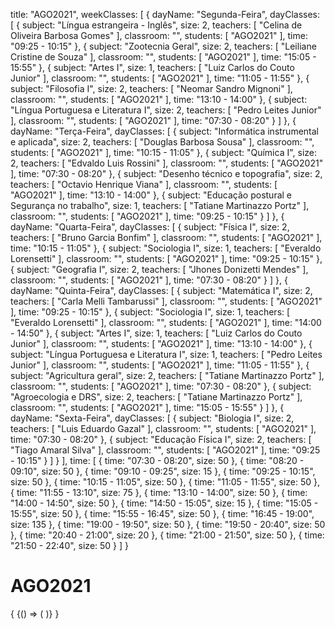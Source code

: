   title: "AGO2021",
  weekClasses: [
    {
      dayName: "Segunda-Feira",
      dayClasses: [
        {
          subject: "Língua estrangeira - Inglês",
          size: 2,
          teachers: [
            "Celina de Oliveira Barbosa Gomes"
          ],
          classroom: "",
          students: [
            "AGO2021"
          ],
          time: "09:25 - 10:15"
        },
        {
          subject: "Zootecnia Geral",
          size: 2,
          teachers: [
            "Leiliane Cristine de Souza"
          ],
          classroom: "",
          students: [
            "AGO2021"
          ],
          time: "15:05 - 15:55"
        },
        {
          subject: "Artes I",
          size: 1,
          teachers: [
            "Luiz Carlos do Couto Junior"
          ],
          classroom: "",
          students: [
            "AGO2021"
          ],
          time: "11:05 - 11:55"
        },
        {
          subject: "Filosofia I",
          size: 2,
          teachers: [
            "Neomar Sandro Mignoni"
          ],
          classroom: "",
          students: [
            "AGO2021"
          ],
          time: "13:10 - 14:00"
        },
        {
          subject: "Língua Portuguesa e Literatura I",
          size: 2,
          teachers: [
            "Pedro Leites Junior"
          ],
          classroom: "",
          students: [
            "AGO2021"
          ],
          time: "07:30 - 08:20"
        }
      ]
    },
    {
      dayName: "Terça-Feira",
      dayClasses: [
        {
          subject: "Informática instrumental e aplicada",
          size: 2,
          teachers: [
            "Douglas Barbosa Sousa"
          ],
          classroom: "",
          students: [
            "AGO2021"
          ],
          time: "10:15 - 11:05"
        },
        {
          subject: "Química I",
          size: 2,
          teachers: [
            "Edvaldo Luis Rossini"
          ],
          classroom: "",
          students: [
            "AGO2021"
          ],
          time: "07:30 - 08:20"
        },
        {
          subject: "Desenho técnico e topografia",
          size: 2,
          teachers: [
            "Octavio Henrique Viana"
          ],
          classroom: "",
          students: [
            "AGO2021"
          ],
          time: "13:10 - 14:00"
        },
        {
          subject: "Educação postural e Segurança no trabalho",
          size: 1,
          teachers: [
            "Tatiane Martinazzo Portz"
          ],
          classroom: "",
          students: [
            "AGO2021"
          ],
          time: "09:25 - 10:15"
        }
      ]
    },
    {
      dayName: "Quarta-Feira",
      dayClasses: [
        {
          subject: "Física I",
          size: 2,
          teachers: [
            "Bruno Garcia Bonfim"
          ],
          classroom: "",
          students: [
            "AGO2021"
          ],
          time: "10:15 - 11:05"
        },
        {
          subject: "Sociologia I",
          size: 1,
          teachers: [
            "Everaldo Lorensetti"
          ],
          classroom: "",
          students: [
            "AGO2021"
          ],
          time: "09:25 - 10:15"
        },
        {
          subject: "Geografia I",
          size: 2,
          teachers: [
            "Jhones Donizetti Mendes"
          ],
          classroom: "",
          students: [
            "AGO2021"
          ],
          time: "07:30 - 08:20"
        }
      ]
    },
    {
      dayName: "Quinta-Feira",
      dayClasses: [
        {
          subject: "Matemática I",
          size: 2,
          teachers: [
            "Carla Melli Tambarussi"
          ],
          classroom: "",
          students: [
            "AGO2021"
          ],
          time: "09:25 - 10:15"
        },
        {
          subject: "Sociologia I",
          size: 1,
          teachers: [
            "Everaldo Lorensetti"
          ],
          classroom: "",
          students: [
            "AGO2021"
          ],
          time: "14:00 - 14:50"
        },
        {
          subject: "Artes I",
          size: 1,
          teachers: [
            "Luiz Carlos do Couto Junior"
          ],
          classroom: "",
          students: [
            "AGO2021"
          ],
          time: "13:10 - 14:00"
        },
        {
          subject: "Língua Portuguesa e Literatura I",
          size: 1,
          teachers: [
            "Pedro Leites Junior"
          ],
          classroom: "",
          students: [
            "AGO2021"
          ],
          time: "11:05 - 11:55"
        },
        {
          subject: "Agricultura geral",
          size: 2,
          teachers: [
            "Tatiane Martinazzo Portz"
          ],
          classroom: "",
          students: [
            "AGO2021"
          ],
          time: "07:30 - 08:20"
        },
        {
          subject: "Agroecologia e DRS",
          size: 2,
          teachers: [
            "Tatiane Martinazzo Portz"
          ],
          classroom: "",
          students: [
            "AGO2021"
          ],
          time: "15:05 - 15:55"
        }
      ]
    },
    {
      dayName: "Sexta-Feira",
      dayClasses: [
        {
          subject: "Biologia I",
          size: 2,
          teachers: [
            "Luis Eduardo Gazal"
          ],
          classroom: "",
          students: [
            "AGO2021"
          ],
          time: "07:30 - 08:20"
        },
        {
          subject: "Educação Física I",
          size: 2,
          teachers: [
            "Tiago Amaral Silva"
          ],
          classroom: "",
          students: [
            "AGO2021"
          ],
          time: "09:25 - 10:15"
        }
      ]
    }
  ],
  time: [
    {
      time: "07:30 - 08:20",
      size: 50
    },
    {
      time: "08:20 - 09:10",
      size: 50
    },
    {
      time: "09:10 - 09:25",
      size: 15
    },
    {
      time: "09:25 - 10:15",
      size: 50
    },
    {
      time: "10:15 - 11:05",
      size: 50
    },
    {
      time: "11:05 - 11:55",
      size: 50
    },
    {
      time: "11:55 - 13:10",
      size: 75
    },
    {
      time: "13:10 - 14:00",
      size: 50
    },
    {
      time: "14:00 - 14:50",
      size: 50
    },
    {
      time: "14:50 - 15:05",
      size: 15
    },
    {
      time: "15:05 - 15:55",
      size: 50
    },
    {
      time: "15:55 - 16:45",
      size: 50
    },
    {
      time: "16:45 - 19:00",
      size: 135
    },
    {
      time: "19:00 - 19:50",
      size: 50
    },
    {
      time: "19:50 - 20:40",
      size: 50
    },
    {
      time: "20:40 - 21:00",
      size: 20
    },
    {
      time: "21:00 - 21:50",
      size: 50
    },
    {
      time: "21:50 - 22:40",
      size: 50
    }
  ]
}

# AGO2021

<div>
  {
    <BrowserOnly>
      {() => (
        <Grid
          title={data.title}
          weekClasses={data.weekClasses}
          time={data.time}
        />
      )}
    </BrowserOnly>
  }
</div>
